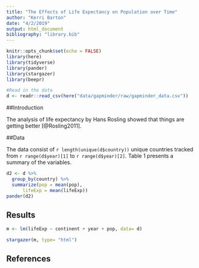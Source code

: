 ```yaml
---
title: "The Effects of Life Expectancy on Population over Time"
author: "Kerri Barton"
date: "4/2/2019"
output: html_document
bibliography: "library.bib"
---
```


```r
knitr::opts_chunk$set(echo = FALSE)
library(here)
library(tidyverse)
library(pander)
library(stargazer)
library(beepr)

#Read in the data
d <- readr::read_csv(here("data/gapminder/raw/gapminder_data.csv"))
```

##Introduction

The analysis of life expectancy by Hans Rosling showed that things are getting better [@Rosling2011].

##Data

The data consist of `r length(unique(d$country))` unique countries tracked from `r range(d$year)[1]` to `r range(d$year)[2]`. Table 1 presents a summary of the variables.

```r
d2 <- d %>%
  group_by(country) %>%
  summarize(pop = mean(pop),
      lifeExp = mean(lifeExp))
pander(d2)

```

## Results

```r
m <- lm(lifeExp ~ continent + year + pop, data= d)
```

```r
stargazer(m, type= "html")

```

## References
